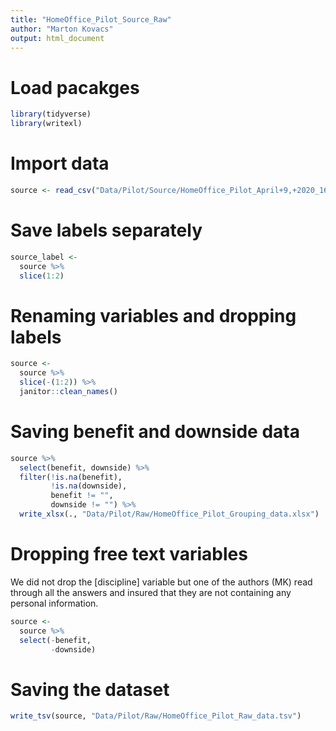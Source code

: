 ```yaml
---
title: "HomeOffice_Pilot_Source_Raw"
author: "Marton Kovacs"
output: html_document
---
```


# Load pacakges

```r
library(tidyverse)
library(writexl)
```

# Import data

```r
source <- read_csv("Data/Pilot/Source/HomeOffice_Pilot_April+9,+2020_16.43.csv")
```

# Save labels separately

```r
source_label <- 
  source %>%
  slice(1:2)
```

# Renaming variables and dropping labels

```r
source <-
  source %>% 
  slice(-(1:2)) %>% 
  janitor::clean_names()
```

# Saving benefit and downside data

```r
source %>% 
  select(benefit, downside) %>% 
  filter(!is.na(benefit),
         !is.na(downside),
         benefit != "",
         downside != "") %>% 
  write_xlsx(., "Data/Pilot/Raw/HomeOffice_Pilot_Grouping_data.xlsx")
```

# Dropping free text variables

We did not drop the [discipline] variable but one of the authors (MK) read through all the answers and insured that they are not containing any personal information.

```r
source <-
  source %>%
  select(-benefit,
         -downside)
```

# Saving the dataset

```r
write_tsv(source, "Data/Pilot/Raw/HomeOffice_Pilot_Raw_data.tsv")
```